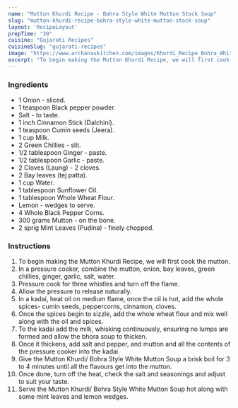 ---
name: "Mutton Khurdi Recipe - Bohra Style White Mutton Stock Soup"
slug: "mutton-khurdi-recipe-bohra-style-white-mutton-stock-soup"
layout: 'RecipeLayout'
prepTime: "30"
cuisine: "Gujarati Recipes﻿"
cuisineSlug: "gujarati-recipes"
image: "https://www.archanaskitchen.com/images/Khurdi_Recipe_Bohra_White_Stock_Mutton_Soup-7.jpg"
excerpt: "To begin making the Mutton Khurdi Recipe, we will first cook the mutton"
---

### Ingredients

- 1 Onion - sliced.
- 1 teaspoon Black pepper powder.
- Salt - to taste.
- 1 inch Cinnamon Stick (Dalchini).
- 1 teaspoon Cumin seeds (Jeera).
- 1 cup Milk.
- 2 Green Chillies - slit.
- 1/2 tablespoon Ginger - paste.
- 1/2 tablespoon Garlic - paste.
- 2 Cloves (Laung) - 2 cloves.
- 2 Bay leaves (tej patta).
- 1 cup Water.
- 1 tablespoon Sunflower Oil.
- 1 tablespoon Whole Wheat Flour.
- Lemon - wedges to serve.
- 4 Whole Black Pepper Corns.
- 300 grams Mutton - on the bone.
- 2 sprig Mint Leaves (Pudina) - finely chopped.

### Instructions

1. To begin making the Mutton Khurdi Recipe, we will first cook the mutton.
1. In a pressure cooker, combine the mutton, onion, bay leaves, green chillies, ginger, garlic, salt, water.
1. Pressure cook for three whistles and turn off the flame.
1.  Allow the pressure to release naturally.
1. In a kadai, heat oil on medium flame, once the oil is hot, add the whole spices- cumin seeds, peppercorns, cinnamon, cloves.
1. Once the spices begin to sizzle, add the whole wheat flour and mix well along with the oil and spices.
1. To the kadai add the milk, whisking continuously, ensuring no lumps are formed and allow the bhora soup to thicken.
1. Once it thickens, add salt and pepper, and mutton and all the contents of the pressure cooker into the kadai.
1.  Give the Mutton Khurdi/ Bohra Style White Mutton Soup a brisk boil for 3 to 4 minutes until all the flavours get into the mutton.
1. Once done, turn off the heat, check the salt and seasonings and adjust to suit your taste.
1. Serve the Mutton Khurdi/ Bohra Style White Mutton Soup hot along with some mint leaves and lemon wedges.
